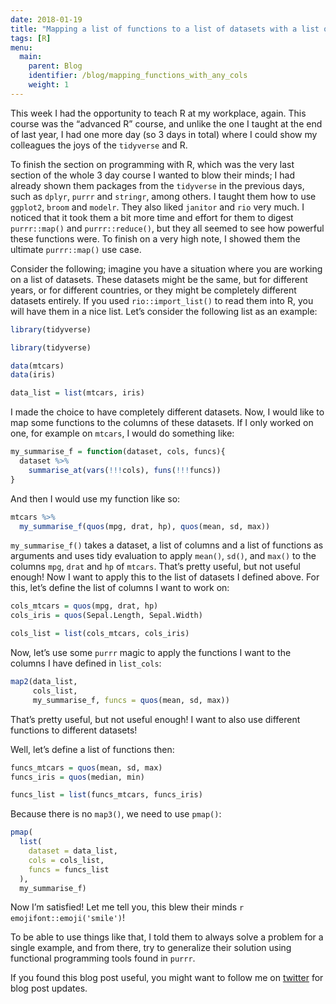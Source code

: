 ```yaml
---
date: 2018-01-19
title: "Mapping a list of functions to a list of datasets with a list of columns as arguments"
tags: [R]
menu:
  main:
    parent: Blog
    identifier: /blog/mapping_functions_with_any_cols
    weight: 1
---
```


This week I had the opportunity to teach R at my workplace, again. This course was the "advanced
R" course, and unlike the one I taught at the end of last year, I had one more day (so 3 days in total)
where I could show my colleagues the joys of the `tidyverse` and R.

To finish the section on programming with R, which was the very last section of the whole 3 day course
I wanted to blow their minds; I had already shown them packages from the `tidyverse` in the previous
days, such as `dplyr`, `purrr` and `stringr`, among others. I taught them how to use `ggplot2`, `broom`
and `modelr`. They also liked `janitor` and `rio` very much. I noticed that it took them a bit more
time and effort for them to digest `purrr::map()` and `purrr::reduce()`, but they all seemed to see
how powerful these functions were. To finish on a very high note, I showed them the ultimate
`purrr::map()` use case.

Consider the following; imagine you have a situation where you are working on a list of datasets.
These datasets might be the same, but for different years, or for different countries, or they might
be completely different datasets entirely. If you used `rio::import_list()` to read them into R,
you will have them in a nice list. Let's consider the following list as an example:

```r
library(tidyverse)
```

```r
library(tidyverse)
```

```r
data(mtcars)
data(iris)

data_list = list(mtcars, iris)
```

I made the choice to have completely different datasets. Now, I would like to map some functions
to the columns of these datasets. If I only worked on one, for example on `mtcars`, I would do
something like:

```r
my_summarise_f = function(dataset, cols, funcs){
  dataset %>%
    summarise_at(vars(!!!cols), funs(!!!funcs))
}
```

And then I would use my function like so:

```r
mtcars %>%
  my_summarise_f(quos(mpg, drat, hp), quos(mean, sd, max))
```

`my_summarise_f()` takes a dataset, a list of columns and a list of functions as arguments and uses
tidy evaluation to apply `mean()`, `sd()`, and `max()` to the columns `mpg`, `drat` and `hp`
of `mtcars`. That's pretty useful, but not useful enough! Now I want to apply this to the list of
datasets I defined above. For this, let's define the list of columns I want to work on:

```r
cols_mtcars = quos(mpg, drat, hp)
cols_iris = quos(Sepal.Length, Sepal.Width)

cols_list = list(cols_mtcars, cols_iris)
```

Now, let's use some `purrr` magic to apply the functions I want to the columns I have defined in
`list_cols`:

```r
map2(data_list,
     cols_list,
     my_summarise_f, funcs = quos(mean, sd, max))
```

That's pretty useful, but not useful enough! I want to also use different functions to different datasets!

Well, let's define a list of functions then:

```r
funcs_mtcars = quos(mean, sd, max)
funcs_iris = quos(median, min)

funcs_list = list(funcs_mtcars, funcs_iris)
```

Because there is no `map3()`, we need to use `pmap()`:

```r
pmap(
  list(
    dataset = data_list,
    cols = cols_list,
    funcs = funcs_list
  ),
  my_summarise_f)
```

Now I'm satisfied! Let me tell you, this blew their minds `r emojifont::emoji('smile')`!

To be able to use things like that, I told them to always solve a problem for a single example, and
from there, try to generalize their solution using functional programming tools found in `purrr`.

If you found this blog post useful, you might want to follow me on [twitter](https://www.twitter.com/brodriguesco)
for blog post updates.
